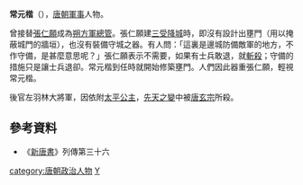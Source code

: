 '''常元楷'''（{{bd|？||713年|7月29日|catIdx=C}}），[[唐朝|唐朝]][[軍事|軍事]]人物。

曾接替[[張仁願|張仁願]]成為[[朔方节度使|朔方軍]][[總管|總管]]。張仁願建[[三受降城|三受降城]]時，即沒有設計出壅門（用以掩蔽城門的牆垣），也沒有裝備守城之器。有人問：「這裏是邊城防備敵軍的地方，不作守備，是甚麼意思呢？」張仁願表示不需要，如果有士兵敢退，就[[斬殺|斬殺]]；守備的措施只是讓士兵退卻。常元楷到任時就開始修築壅門。人們因此器重張仁願，輕視常元楷。

後官左羽林大將軍，因依附[[太平公主|太平公主]]，[[先天之變|先天之變]]中被[[唐玄宗|唐玄宗]]所殺。

==參考資料==
*《[[新唐書|新唐書]]》列傳第三十六

{{唐朝人小作品}}
[[category:唐朝政治人物|category:唐朝政治人物]]
[[category:常姓|Y]]